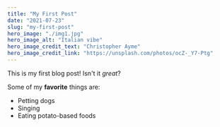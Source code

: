 ```yaml
---
title: "My First Post"
date: "2021-07-23"
slug: "my-first-post"
hero_image: "./img1.jpg"
hero_image_alt: "Italian vibe"
hero_image_credit_text: "Christopher Ayme"
hero_image_credit_link: "https://unsplash.com/photos/ocZ-_Y7-Ptg"
---
```



This is my first blog post! Isn't it _great_?

Some of my **favorite** things are:

- Petting dogs
- Singing
- Eating potato-based foods
